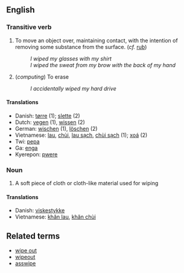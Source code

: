== English ==

=== Transitive verb ===

# To move an object over, maintaining contact, with the intention of removing some substance from the surface. (''cf.'' [[rub]])
#: ''I wiped my glasses with my shirt''
#: ''I wiped the sweat from my brow with the back of my hand''
# (''computing'') To erase
#: ''I accidentally wiped my hard drive''

==== Translations ====
*Danish: [[tørre]] (1); [[slette]] (2)
*Dutch: [[vegen]] (1), [[wissen]] (2)
*German: [[wischen]] (1), [[löschen]] (2)
*Vietnamese: [[lau]], [[chùi]], [[lau sạch]], [[chùi sạch]] (1); [[xoá]] (2)
*Twi: [[pepa]]
*Ga: [[enga]]
*Kyerepon: [[pwere]]
=== Noun ===

# A soft piece of cloth or cloth-like material used for wiping

====Translations====
*Danish: [[viskestykke]]
*Vietnamese: [[khăn lau]], [[khăn chùi]]

== Related terms ==

* [[wipe out]]
* [[wipeout]]
* [[asswipe]]
